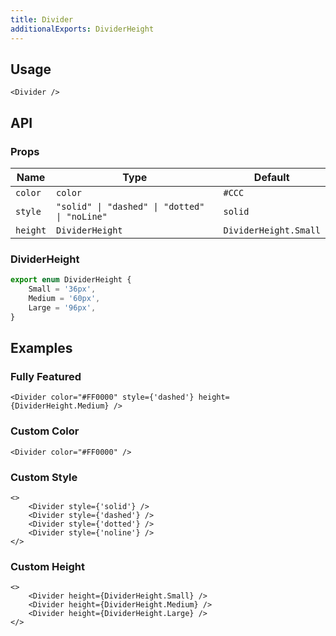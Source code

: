 ```yaml
---
title: Divider
additionalExports: DividerHeight
---
```


## Usage

```tsx
<Divider />
```

## API

### Props

| Name     | Type                                          | Default               |
| -------- | --------------------------------------------- | --------------------- |
| `color`  | `color`                                       | `#CCC`                |
| `style`  | `"solid" \| "dashed" \| "dotted" \| "noLine"` | `solid`               |
| `height` | `DividerHeight`                               | `DividerHeight.Small` |

### DividerHeight

```ts
export enum DividerHeight {
    Small = '36px',
    Medium = '60px',
    Large = '96px',
}
```

## Examples

### Fully Featured

```tsx
<Divider color="#FF0000" style={'dashed'} height={DividerHeight.Medium} />
```

### Custom Color

```tsx
<Divider color="#FF0000" />
```

### Custom Style

```tsx
<>
    <Divider style={'solid'} />
    <Divider style={'dashed'} />
    <Divider style={'dotted'} />
    <Divider style={'noline'} />
</>
```

### Custom Height

```tsx
<>
    <Divider height={DividerHeight.Small} />
    <Divider height={DividerHeight.Medium} />
    <Divider height={DividerHeight.Large} />
</>
```
